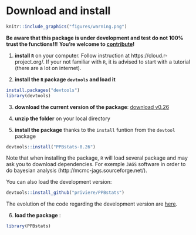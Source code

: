 # Download and install

```r
knitr::include_graphics("figures/warning.png")
```
**Be aware that this package is under development and test do not 100% trust the functions!!!**
**You're welcome to [contribute](../CONTRIBUTING.html)!**

1. **install `R`** on your computer.
Follow instruction at https://cloud.r-project.org/.
If your not familiar with `R`, it is advised to start with a tutorial (there are a lot on internet).

2. **install the `R` package `devtools` and load it**
```r
install.packages("devtools")
library(devtools)
```

3. **download the current version of the package**: [download v0.26](https://github.com/priviere/PPBstats/archive/v0.26.zip)

4. **unzip the folder** on your local directory 

5. **install the package** thanks to the `install` funtion from the `devtool` package 
```r
devtools::install("PPBstats-0.26")
```

Note that when installing the package, `R` will load several package and may ask you to download dependencies. 
For exemple `JAGS` software in order to do bayesian analysis (http://mcmc-jags.sourceforge.net/).

You can also load the development version:
```r
devtools::install_github("priviere/PPBstats")
```
The evolution of the code regarding the development version are
[here](https://github.com/priviere/PPBstats/blob/master/NEWS.md).

6. **load the package** :
```r
library(PPBstats)
```




